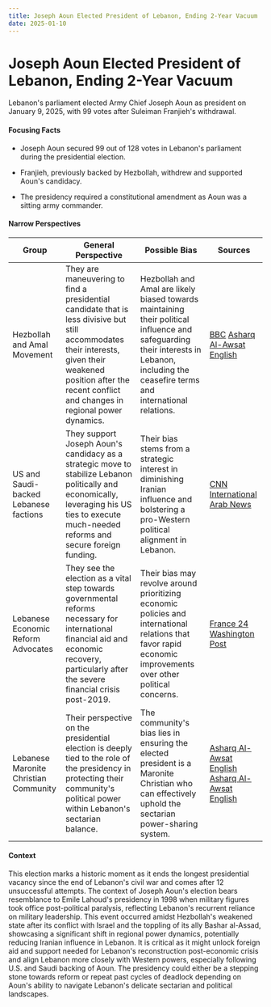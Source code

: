 ```yaml
---
title: Joseph Aoun Elected President of Lebanon, Ending 2-Year Vacuum
date: 2025-01-10
---
```


# Joseph Aoun Elected President of Lebanon, Ending 2-Year Vacuum

Lebanon's parliament elected Army Chief Joseph Aoun as president on January 9, 2025, with 99 votes after Suleiman Franjieh's withdrawal.

#### Focusing Facts

- Joseph Aoun secured 99 out of 128 votes in Lebanon's parliament during the presidential election.

- Franjieh, previously backed by Hezbollah, withdrew and supported Aoun's candidacy.

- The presidency required a constitutional amendment as Aoun was a sitting army commander.


#### Narrow Perspectives

| Group | General Perspective | Possible Bias | Sources |
|--------|-------------------|---------------|----------|
| Hezbollah and Amal Movement | They are maneuvering to find a presidential candidate that is less divisive but still accommodates their interests, given their weakened position after the recent conflict and changes in regional power dynamics. | Hezbollah and Amal are likely biased towards maintaining their political influence and safeguarding their interests in Lebanon, including the ceasefire terms and international relations. | [BBC](https://www.bbc.com/news/articles/cdxzxd32lzvo) [Asharq Al-Awsat English](https://english.aawsat.com/node/5099296) |
| US and Saudi-backed Lebanese factions | They support Joseph Aoun's candidacy as a strategic move to stabilize Lebanon politically and economically, leveraging his US ties to execute much-needed reforms and secure foreign funding. | Their bias stems from a strategic interest in diminishing Iranian influence and bolstering a pro-Western political alignment in Lebanon. | [CNN International](https://edition.cnn.com/2025/01/09/middleeast/joseph-aoun-elected-lebanon-president-intl/index.html) [Arab News](https://www.arabnews.com/node/2585758/middle-east) |
| Lebanese Economic Reform Advocates | They see the election as a vital step towards governmental reforms necessary for international financial aid and economic recovery, particularly after the severe financial crisis post-2019. | Their bias may revolve around prioritizing economic policies and international relations that favor rapid economic improvements over other political concerns. | [France 24](https://www.france24.com/en/middle-east/20250109-lebanon-set-to-elect-president-after-12-failed-bids-joseph-aoun-emerges-as-frontrunner) [Washington Post](https://www.washingtonpost.com/world/2025/01/09/lebanon-president-joseph-aoun-hezbollah-parliament/) |
| Lebanese Maronite Christian Community | Their perspective on the presidential election is deeply tied to the role of the presidency in protecting their community's political power within Lebanon's sectarian balance. | The community's bias lies in ensuring the elected president is a Maronite Christian who can effectively uphold the sectarian power-sharing system. | [Asharq Al-Awsat English](https://english.aawsat.com/node/5099296) [Asharq Al-Awsat English](https://english.aawsat.com/node/5099298) |

#### Context

This election marks a historic moment as it ends the longest presidential vacancy since the end of Lebanon's civil war and comes after 12 unsuccessful attempts. The context of Joseph Aoun's election bears resemblance to Emile Lahoud's presidency in 1998 when military figures took office post-political paralysis, reflecting Lebanon's recurrent reliance on military leadership. This event occurred amidst Hezbollah's weakened state after its conflict with Israel and the toppling of its ally Bashar al-Assad, showcasing a significant shift in regional power dynamics, potentially reducing Iranian influence in Lebanon. It is critical as it might unlock foreign aid and support needed for Lebanon's reconstruction post-economic crisis and align Lebanon more closely with Western powers, especially following U.S. and Saudi backing of Aoun. The presidency could either be a stepping stone towards reform or repeat past cycles of deadlock depending on Aoun's ability to navigate Lebanon's delicate sectarian and political landscapes.
